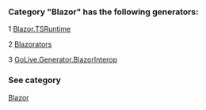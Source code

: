 ### Category "Blazor" has the following generators:

   1 [Blazor.TSRuntime](/docs/Blazor.TSRuntime)

   2 [Blazorators](/docs/Blazorators)

   3 [GoLive.Generator.BlazorInterop](/docs/GoLive.Generator.BlazorInterop)

### See category

[Blazor](/docs/Categories/Blazor)
